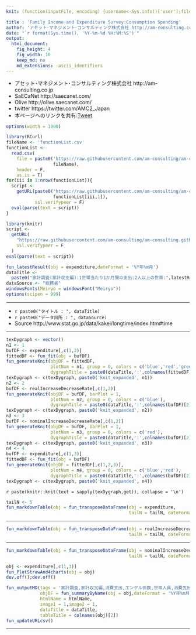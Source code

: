 ```yaml
---
knit: (function(inputFile, encoding) {username<-Sys.info()['user'];fileName<-'defaultPath.csv';pathToFile <-paste0('C:/Users/', username,'/Desktop/pathToCSV/');setwd(pathToFile);buf0<-read.csv(fileName,header = F,skip = 0,stringsAsFactor = F,check.names = F,fileEncoding = 'utf-8');timeStamp<-format(Sys.time(),'%Y%m%d%H%M%S');htmlName<-'ConsumptionSpending';rmarkdown::render(inputFile, encoding = encoding, output_file = paste0('C:/Users/',username,buf0[2,1],'charts/','am-consulting.co.jp-',htmlName,'.html')) })

title : 'Family Income and Expenditure Survey:Consumption Spending'
author: 'アセット･マネジメント･コンサルティング株式会社 http://am-consulting.co.jp'
date: "`r format(Sys.time(), '%Y-%m-%d %H:%M:%S')`"
output: 
  html_document:
    fig_height: 4
    fig_width: 10
    keep_md: no
    md_extensions: -ascii_identifiers 
---
```

<link href="http://knowledgevault.saecanet.com/components/rmarkdown-html.css" rel="stylesheet">
<script src="http://knowledgevault.saecanet.com/components/JavascriptCode.js"></script>
<style>.main-container {max-width : 1000px;}</style>

- アセット･マネジメント･コンサルティング株式会社 http://am-consulting.co.jp
- SaECaNet http://saecanet.com/
- Olive http://olive.saecanet.com/
- twitter https://twitter.com/AMC2_Japan
- 本ページへのリンクを共有:<a href="https://twitter.com/share" class="twitter-share-button" data-via="AMC2_Japan" data-size="large">Tweet</a> <script>!function(d,s,id){var js,fjs=d.getElementsByTagName(s)[0],p=/^http:/.test(d.location)?'http':'https';if(!d.getElementById(id)){js=d.createElement(s);js.id=id;js.src=p+'://platform.twitter.com/widgets.js';fjs.parentNode.insertBefore(js,fjs);}}(document, 'script', 'twitter-wjs');</script>

```r
options(width = 1000)
```

```r
library(RCurl)
fileName <- 'functionList.csv'
functionList <-
  read.csv(
    file = paste0('https://raw.githubusercontent.com/am-consulting/am-consulting.github.io/master/csv/',
                  fileName),
    header = F,
    as.is = T)
for(iii in 1:nrow(functionList)){
  script <- 
    getURL(paste0("https://raw.githubusercontent.com/am-consulting/am-consulting.github.io/master/", 
                  functionList[iii,1]),
           ssl.verifypeer = F)
  eval(parse(text = script))
}
```

```r
library(knitr)
script <-
  getURL(
    "https://raw.githubusercontent.com/am-consulting/am-consulting.github.io/master/importConsumptionSpending.r",
    ssl.verifypeer = F
  )
eval(parse(text = script))
```

```r
fun_latestResult(obj = expenditure,dateFormat = '%Y年%m月')
dataTitle <- 
  paste0("家計調査(家計収支編):1世帯当たり1か月間の支出:2人以上の世帯:",latestResult)
dataSource <- "総務省"
windowsFonts(Meiryo = windowsFont("Meiryo"))
options(scipen = 999)
```

***

- `r paste0("タイトル : ", dataTitle)`
- `r paste0("データ出所 : ", dataSource)`
- Source http://www.stat.go.jp/data/kakei/longtime/index.htm#time

***

```r
texDygraph <- vector()
n1 <- 1
bufDF <- expenditure[,c(1,2)]
fittedDF <- fun_fit(obj = bufDF)
fun_generateKnit(objDF = fittedDF, 
                 plotNum = n1, group = 0, colors = c('blue','red','green','orange'),
                 dygraphTitle = paste0(dataTitle,':',colnames(fittedDF)[2]))
texDygraph <- c(texDygraph, paste0('knit_expanded', n1))
n2 <- 2
bufDF <- realIncreaseDecreaseRate[,c(1,2)]
fun_generateKnit(objDF = bufDF, barPlot = 1, 
                 plotNum = n2, group = 0, colors = c('blue'),
                 dygraphTitle = paste0(dataTitle,':',colnames(bufDF)[2]))
texDygraph <- c(texDygraph, paste0('knit_expanded', n2))
n3 <- 3
bufDF <- nominalIncreaseDecreaseRate[,c(1,2)]
fun_generateKnit(objDF = bufDF, barPlot = 1, 
                 plotNum = n3, group = 0, colors = c('red'),
                 dygraphTitle = paste0(dataTitle,':',colnames(bufDF)[2]))
texDygraph <- c(texDygraph, paste0('knit_expanded', n3))
n4 <- 4
bufDF <- expenditure[,c(1,3)]
fittedDF <- fun_fit(obj = bufDF)
fun_generateKnit(objDF = fittedDF[,c(1,2,3)], 
                 plotNum = n4, group = 0, colors = c('blue','red'),
                 dygraphTitle = paste0(dataTitle,':',colnames(bufDF)[2]))
texDygraph <- c(texDygraph, paste0('knit_expanded', n4))
```

`r paste(knitr::knit(text = sapply(texDygraph,get)), collapse = '\n')`

```r
tailN <- 5
fun_markdownTable(obj = fun_transposeDataFrame(obj = expenditure, 
                                               tailN = tailN, dateFormat = '%Y年%m月'))
```

***

```r
fun_markdownTable(obj = fun_transposeDataFrame(obj = realIncreaseDecreaseRate[,1:2], 
                                               tailN = tailN, dateFormat = '%Y年%m月'))
```

***

```r
fun_markdownTable(obj = fun_transposeDataFrame(obj = nominalIncreaseDecreaseRate[,1:2], 
                                               tailN = tailN, dateFormat = '%Y年%m月'))
```

```r
obj <- expenditure[,c(1,3)]
fun_PlotStrawAnd4charts(obj = obj)
dev.off();dev.off()
```

```r
fun_outputMD(tags = '家計調査,家計収支編,消費支出,エンゲル係数,世帯人員,消費支出',
             objDF = fun_summaryByName(obj = obj,dateFormat = '%Y年%m月'),
             htmlName = htmlName,
             image1 = 1,image2 = 1,
             dataTitle = dataTitle,
             tableTitle = colnames(obj)[2])
fun_updateURLcsv()
```

***
<script>MakeNegative();</script>
<script>
  (function(i,s,o,g,r,a,m){i['GoogleAnalyticsObject']=r;i[r]=i[r]||function(){
  (i[r].q=i[r].q||[]).push(arguments)},i[r].l=1*new Date();a=s.createElement(o),
  m=s.getElementsByTagName(o)[0];a.async=1;a.src=g;m.parentNode.insertBefore(a,m)
  })(window,document,'script','https://www.google-analytics.com/analytics.js','ga');

  ga('create', 'UA-3077339-5', 'auto');
  ga('send', 'pageview');

</script>
